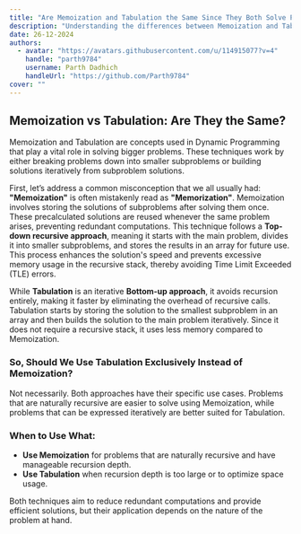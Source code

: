 ```yaml
---
title: "Are Memoization and Tabulation the Same Since They Both Solve Problems Without Causing TLE?"
description: "Understanding the differences between Memoization and Tabulation in Dynamic Programming and their specific use cases for efficient problem-solving."
date: 26-12-2024
authors:
  - avatar: "https://avatars.githubusercontent.com/u/114915077?v=4"
    handle: "parth9784"
    username: Parth Dadhich
    handleUrl: "https://github.com/Parth9784"
cover: ""
---
```


## Memoization vs Tabulation: Are They the Same?

Memoization and Tabulation are concepts used in Dynamic Programming that play a vital role in solving bigger problems. These techniques work by either breaking problems down into smaller subproblems or building solutions iteratively from subproblem solutions.

First, let’s address a common misconception that we all usually had: **"Memoization"** is often mistakenly read as **"Memorization"**. Memoization involves storing the solutions of subproblems after solving them once. These precalculated solutions are reused whenever the same problem arises, preventing redundant computations. This technique follows a **Top-down recursive approach**, meaning it starts with the main problem, divides it into smaller subproblems, and stores the results in an array for future use. This process enhances the solution's speed and prevents excessive memory usage in the recursive stack, thereby avoiding Time Limit Exceeded (TLE) errors.

While **Tabulation** is an iterative **Bottom-up approach**, it avoids recursion entirely, making it faster by eliminating the overhead of recursive calls. Tabulation starts by storing the solution to the smallest subproblem in an array and then builds the solution to the main problem iteratively. Since it does not require a recursive stack, it uses less memory compared to Memoization.

### So, Should We Use Tabulation Exclusively Instead of Memoization?

Not necessarily. Both approaches have their specific use cases. Problems that are naturally recursive are easier to solve using Memoization, while problems that can be expressed iteratively are better suited for Tabulation.

### When to Use What:

- **Use Memoization** for problems that are naturally recursive and have manageable recursion depth.
- **Use Tabulation** when recursion depth is too large or to optimize space usage.

Both techniques aim to reduce redundant computations and provide efficient solutions, but their application depends on the nature of the problem at hand.
